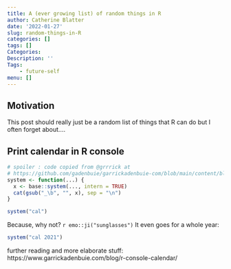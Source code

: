```yaml
---
title: A (ever growing list) of random things in R
author: Catherine Blatter
date: '2022-01-27'
slug: random-things-in-R
categories: []
tags: []
Categories:
Description: ''
Tags:
    - future-self
menu: []
---
```


## Motivation

This post should really just be a random list of things that R can do but I 
often forget about....


## Print calendar in R console

```r
# spoiler : code copied from @grrrick at 
# https://github.com/gadenbuie/garrickadenbuie-com/blob/main/content/blog/2020/2020-09-21-a-calendar-in-your-r-console.Rmarkdown
system <- function(...) {
  x <- base::system(..., intern = TRUE)
  cat(gsub("_\b", "", x), sep = "\n")
}
```

```r
system("cal")
```

Because, why not? `r emo::ji("sunglasses")` It even goes for a whole year:  

```r
system("cal 2021")
```

further reading and more elaborate stuff: https://www.garrickadenbuie.com/blog/r-console-calendar/ 